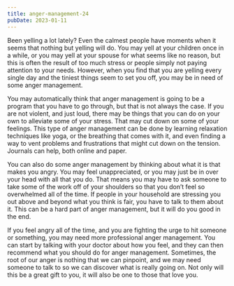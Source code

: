 ```yaml
---
title: anger-management-24
pubDate: 2023-01-11
---
```


Been yelling a lot lately? Even the calmest people have moments when it seems that nothing but yelling will do. You may yell at your children once in a while, or you may yell at your spouse for what seems like no reason, but this is often the result of too much stress or people simply not paying attention to your needs. However, when you find that you are yelling every single day and the tiniest things seem to set you off, you may be in need of some anger management.

You may automatically think that anger management is going to be a program that you have to go through, but that is not always the case. If you are not violent, and just loud, there may be things that you can do on your own to alleviate some of your stress. That may cut down on some of your feelings. This type of anger management can be done by learning relaxation techniques like yoga, or the breathing that comes with it, and even finding a way to vent problems and frustrations that might cut down on the tension. Journals can help, both online and paper.

You can also do some anger management by thinking about what it is that makes you angry. You may feel unappreciated, or you may just be in over your head with all that you do. That means you may have to ask someone to take some of the work off of your shoulders so that you don’t feel so overwhelmed all of the time. If people in your household are stressing you out above and beyond what you think is fair, you have to talk to them about it. This can be a hard part of anger management, but it will do you good in the end.

If you feel angry all of the time, and you are fighting the urge to hit someone or something, you may need more professional anger management. You can start by talking with your doctor about how you feel, and they can then recommend what you should do for anger management. Sometimes, the root of our anger is nothing that we can pinpoint, and we may need someone to talk to so we can discover what is really going on. Not only will this be a great gift to you, it will also be one to those that love you.